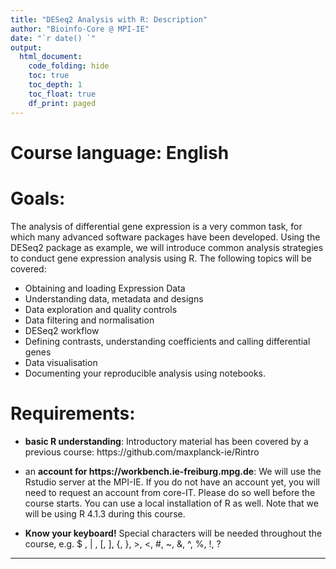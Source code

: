 ```yaml
---
title: "DESeq2 Analysis with R: Description"
author: "Bioinfo-Core @ MPI-IE"
date: "`r date() `"
output:
  html_document:
    code_folding: hide
    toc: true
    toc_depth: 1
    toc_float: true
    df_print: paged
---
```


# Course language: English

# Goals: 
The analysis of differential gene expression is a very common task, for which many 
advanced software packages have been developed. 
Using the DESeq2 package as example, we will introduce common analysis strategies to conduct gene expression analysis using R. The following topics will be covered:

- Obtaining and loading Expression Data
- Understanding data, metadata and designs
- Data exploration and quality controls
- Data filtering and normalisation
- DESeq2 workflow
- Defining contrasts, understanding coefficients and calling differential genes
- Data visualisation
- Documenting your reproducible analysis using notebooks.


# Requirements:

* **basic R understanding**: Introductory material has been covered by a previous course: https://github.com/maxplanck-ie/Rintro

* an **account for https://workbench.ie-freiburg.mpg.de**: We will use the Rstudio server at the MPI-IE. If you do not have an account yet, you will need to request an account from core-IT. Please do so well before the course starts. You can use a local installation of R as well. Note that we will be using R 4.1.3 during this course.

* **Know your keyboard!** Special characters will be needed throughout the course, e.g. $ , | , [, ], {, }, >, <, #, ~, &, ^, %, !, ?

***



